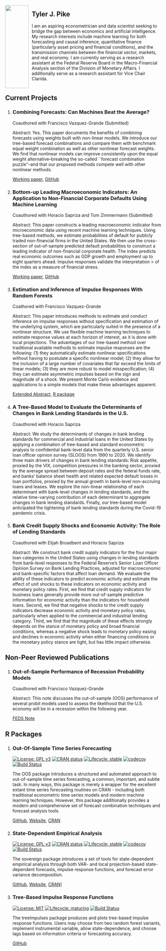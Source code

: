 
<style>
.column-left{
  padding-top: 25pt;
  padding-bottom: 25pt;
  float: left;
  width: 15%;
  height: 200pt;
  text-align: right;
}
.column-right{
  padding-top: 25pt;
  padding-bottom: 25pt;
  float: right;
  width: 83%;
  height: 200pt;
  text-align: left;
}
</style>


<div class="column-left">

   <img src="./content/Pike Profile Picture.png" style="width:100%">
   
</div>


<div class="column-right">

# Tyler J. Pike

I am an aspiring econometrician and data scientist seeking to bridge the gap between economics and artificial intelligence. My research interests include machine learning for both forecasting and causal inference, quantitative finance (particularly asset pricing and financial conditions),  and the transmission channels between the financial sector, markets, and real economy. I am currently serving as a research assistant at the Federal Reserve Board in the Macro-Financial Analysis section of the Division of Monetary Affairs. I additionally serve as a research assistant for Vice Chair Clarida.

</div>  
  
 
## Current Projects  

1. ### Combining Forecasts: Can Machines Beat the Average?

   Coauthored with Francisco Vazquez-Grande (Submitted)  
   
   Abstract: Yes. This paper documents the benefits of combining forecasts using weights built with non-linear models.  We introduce our tree-based forecast combinations and compare them with benchmark equal weight combination as well as other nonlinear forecast weights. We find that nonlinear models can improve consistently upon the equal weight alternative--breaking the so-called ``forecast combination puzzle''--and that our proposed methods compete well with other nonlinear methods.
   
   [Working paper](https://papers.ssrn.com/sol3/papers.cfm?abstract_id=3691117),  [GitHub](https://github.com/tylerJPike/CanMachinesBeatTheAverage)  


2. ### Bottom-up Leading Macroeconomic Indicators: An Application to Non-Financial Corporate Defaults Using Machine Learning

   Coauthored with Horacio Sapriza and Tom Zimmermann (Submitted)  

   Abstract: This paper constructs a leading macroeconomic indicator from microeconomic data using recent machine learning techniques. Using tree-based methods, we estimate probabilities of default for publicly traded non-financial firms in the United States. We then use the cross-section of out-of-sample predicted default probabilities to construct a leading indicator of non-financial corporate health. The index predicts real economic outcomes such as GDP growth and employment up to eight quarters ahead. Impulse responses validate the interpretation > of the index as a measure of financial stress.

   [Working paper](https://papers.ssrn.com/sol3/papers.cfm?abstract_id=3473056), [GitHub](https://github.com/tylerJPike/BottomUpMacroIndicators)
   
   
3. ### Estimation and Inference of Impulse Responses With Random Forests

   Coathored with Francisco Vazquez-Grande
   
   Abstract: This paper introduces methods to estimate and conduct inference on impulse responses without specification and estimation of the underlying system, which are particularly suited in the presence of a nonlinear structure.  We use flexible machine learning techniques to estimate response values at each horizon of interest, as it is done with local projections. The advantages of our tree-based method over traditional available methods to estimate impulse responses are the following: (1) they automatically estimate nonlinear specifications without having to postulate a specific nonlinear model; (2) they allow for the inclusion of a large number of covariates that far exceed the limits of linear models; (3) they are more robust to model misspecification; (4) they can estimate asymmetric impulses based on the sign and magnitude of a shock. We present Monte Carlo evidence and applications to a simple models that make these advantages apparent.

   [Extended Abstract](./content/Tree_based_Direct_Projections.pdf), [R package](https://github.com/tylerJPike/treeImpulses)

4. ### A Tree-Based Model to Evaluate the Determinants of Changes in Bank Lending Standards in the U.S.

   Coauthored with Horacio Sapriza
   
   Abstract: We study the determinants of changes in bank lending standards for commercial and industrial loans in the United States by applying a combination of tree-based and standard econometric analysis to confidential bank-level data from the quarterly U.S. senior loan officer opinion survey (SLOOS) from 1990 to 2020. We identify three main drivers of changes in bank lending standards: Risk appetite, proxied by the VIX, competition pressures in the banking sector, proxied by the average spread between deposit rates and the federal funds rate, and banks' balance sheet health and related expected default losses in loan portfolios, proxied by the annual growth in bank-level non-accruing loans and leases. We explore the non-linear relationship of each determinant with bank-level changes in lending standards, and the relative time-varying contribution of each determinant to aggregate changes in bank lending standards. Finally, our tree-based model anticipated the tightening of bank lending standards during the Covid-19 pandemic crisis.

5. ### Bank Credit Supply Shocks and Economic Activity: The Role of Lending Standards

   Coauthored with Elijah Broadbent and Horacio Sapriza
   
   Abstract: We construct bank credit supply indicators for the four major loan categories in the United States using changes in lending standards from bank-level responses to the Federal Reserve's Senior Loan Officer Opinion Survey on Bank Lending Practices, adjusted for macroeconomic and bank-specific factors that affect loan demand. We evaluate the ability of these indicators to predict economic activity and estimate the effect of unit shocks to these indicators on economic activity and monetary policy rates.  First, we find that credit supply indicators for business loans generally provide more out-of-sample predictive information for economic activity than the indicators for household loans. Second, we find that negative shocks to the credit supply indicators decrease economic activity and monetary policy rates, particularly when applied to the commercial and industrial lending category. Third, we find that the magnitude of these effects strongly depends on the stance of monetary policy and broad financial conditions, whereas a negative shock leads to monetary policy easing and declines in economic activity when either financing conditions or the monetary policy stance are tight, but has little impact otherwise.



## Non-Peer Reviewed Publications

1. ### Out-of-Sample Performance of Recession Probability Models
  
   Coauthored with Francisco Vazquez-Grande  
   
   Abstract: This note discusses the out-of-sample (OOS) performance of several probit models used to assess the likelihood that the U.S. economy will be in a recession within the  following year. 
   
   [FEDS Note](https://www.federalreserve.gov/econres/notes/feds-notes/out-of-sample-performance-of-recession-probability-models-20191213.htm)

## R Packages

1. ### Out-Of-Sample Time Series Forecasting
<!-- badges: start -->
[![License: GPL v3](https://img.shields.io/badge/License-GPL%20v3-blue.svg)](http://www.gnu.org/licenses/gpl-3.0)
[![CRAN status](https://www.r-pkg.org/badges/version/OOS)](https://CRAN.R-project.org/package=OOS)
[![Lifecycle: stable](https://img.shields.io/badge/lifecycle-stable-brightgreen.svg)](https://lifecycle.r-lib.org/articles/stages.html)
[![codecov](https://codecov.io/gh/tylerJPike/OOS/branch/main/graph/badge.svg?token=AQ4PFWU3KS)](https://codecov.io/gh/tylerJPike/OOS)
[![Build Status](https://travis-ci.org/tylerJPike/OOS.svg?branch=main)](https://travis-ci.org/tylerJPike/OOS)
<!-- badges: end -->

   The OOS package introduces a structured and automated approach to out-of-sample time series forecasting, a common, important, and subtle task. In many ways, this package is merely a wrapper for the excellent extant time series forecasting routines on CRAN - including both traditional econometric time series models and modern machine learning techniques. However, this package additionally provides a modern and comprehensive set of forecast combination techniques and forecast analysis tools.   
    
   [GitHub](https://github.com/tylerJPike/OOS), [Website](https://tylerjpike.github.io/OOS/), [CRAN](https://cran.r-project.org/web/packages/OOS/index.html)

2. ### State-Dependent Empirical Analysis  
<!-- badges: start -->
[![License: GPL v3](https://img.shields.io/badge/License-GPL%20v3-blue.svg)](http://www.gnu.org/licenses/gpl-3.0)
[![CRAN status](https://www.r-pkg.org/badges/version/sovereign)](https://CRAN.R-project.org/package=sovereign)
[![Lifecycle: stable](https://img.shields.io/badge/lifecycle-stable-brightgreen.svg)](https://lifecycle.r-lib.org/articles/stages.html)
[![codecov](https://codecov.io/gh/tylerJPike/sovereign/branch/main/graph/badge.svg?token=WXLWR6H93B)](https://codecov.io/gh/tylerJPike/sovereign)
[![Build Status](https://travis-ci.org/tylerJPike/sovereign.svg?branch=main)](https://travis-ci.org/tylerJPike/sovereign)  
<!-- badges: end -->

   The sovereign package introduces a set of tools for state-dependent empirical analysis through both VAR- and local projection-based state-dependent forecasts, impulse response functions, and forecast error variance decomposition.
   
   [GitHub](https://github.com/tylerJPike/sovereign), [Website](https://tylerjpike.github.io/sovereign/), [CRAN](https://cloud.r-project.org/web/packages/sovereign/index.html)]

3. ### Tree-Based Impulse Response Functions
<!-- badges: start -->
[![License: MIT](https://img.shields.io/badge/License-MIT-yellow.svg)](https://opensource.org/licenses/MIT)
[![Lifecycle: maturing](https://img.shields.io/badge/lifecycle-maturing-blue.svg)](https://www.tidyverse.org/lifecycle/#maturing)
[![Build Status](https://travis-ci.org/tylerJPike/OOS.svg?branch=main)](https://travis-ci.org/tylerJPike/treeImpulses)
<!-- badges: end --> 
  
   The treeImpulses package produces and plots tree-based impulse response functions. Users may choose from two random forest variants, implement instrumental variable, allow state-dependence, and choose lags based on information criteria or forecasting accuracy.   

   [GitHub](https://github.com/tylerJPike/treeImpulses)  
